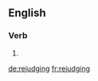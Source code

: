 ==English==

===Verb===
{{head|en}}

# {{present participle of|rejudge|lang=en}}

[[de:rejudging]]
[[fr:rejudging]]